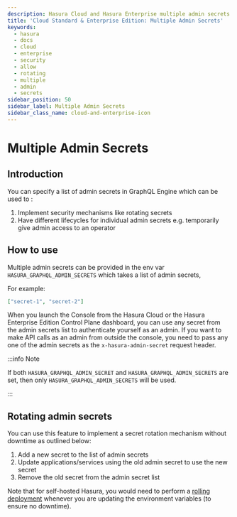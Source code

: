 ```yaml
---
description: Hasura Cloud and Hasura Enterprise multiple admin secrets
title: 'Cloud Standard & Enterprise Edition: Multiple Admin Secrets'
keywords:
  - hasura
  - docs
  - cloud
  - enterprise
  - security
  - allow
  - rotating
  - multiple
  - admin
  - secrets
sidebar_position: 50
sidebar_label: Multiple Admin Secrets
sidebar_class_name: cloud-and-enterprise-icon
---
```



# Multiple Admin Secrets

<ProductBadge standard pro ee self />

## Introduction

You can specify a list of admin secrets in GraphQL Engine which can be used to :

1. Implement security mechanisms like rotating secrets
2. Have different lifecycles for individual admin secrets e.g. temporarily give admin access to an operator

## How to use

Multiple admin secrets can be provided in the env var `HASURA_GRAPHQL_ADMIN_SECRETS` which takes a list of admin
secrets,

For example:

```json
["secret-1", "secret-2"]
```

When you launch the Console from the Hasura Cloud or the Hasura Enterprise Edition Control Plane dashboard, you can use
any secret from the admin secrets list to authenticate yourself as an admin. If you want to make API calls as an admin
from outside the console, you need to pass any one of the admin secrets as the `x-hasura-admin-secret` request header.

:::info Note

If both `HASURA_GRAPHQL_ADMIN_SECRET` and `HASURA_GRAPHQL_ADMIN_SECRETS` are set, then only
`HASURA_GRAPHQL_ADMIN_SECRETS` will be used.

:::

## Rotating admin secrets

You can use this feature to implement a secret rotation mechanism without downtime as outlined below:

1.  Add a new secret to the list of admin secrets
2.  Update applications/services using the old admin secret to use the new secret
3.  Remove the old secret from the admin secret list

Note that for self-hosted Hasura, you would need to perform a [rolling deployment](/glossary.mdx#rolling-deployment)
whenever you are updating the environment variables (to ensure no downtime).

